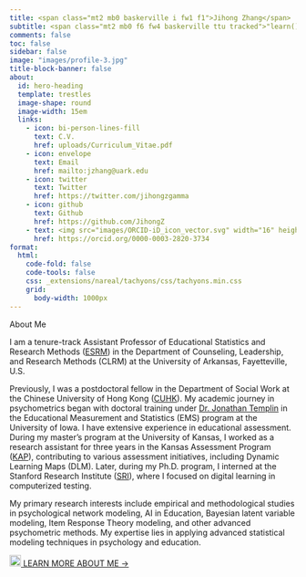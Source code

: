 ```yaml
---
title: <span class="mt2 mb0 baskerville i fw1 f1">Jihong Zhang</span>
subtitle: <span class="mt2 mb0 f6 fw4 baskerville ttu tracked">"learn() ➮ play()"</span>
comments: false
toc: false
sidebar: false
image: "images/profile-3.jpg"
title-block-banner: false
about:
  id: hero-heading
  template: trestles
  image-shape: round
  image-width: 15em
  links:
    - icon: bi-person-lines-fill
      text: C.V.
      href: uploads/Curriculum_Vitae.pdf
    - icon: envelope
      text: Email
      href: mailto:jzhang@uark.edu
    - icon: twitter
      text: Twitter
      href: https://twitter.com/jihongzgamma
    - icon: github
      text: Github
      href: https://github.com/JihongZ
    - text: <img src="images/ORCID-iD_icon_vector.svg" width="16" height="16" /> ORCID
      href: https://orcid.org/0000-0003-2820-3734
format:
  html:
    code-fold: false
    code-tools: false
    css: _extensions/nareal/tachyons/css/tachyons.min.css
    grid:
      body-width: 1000px
---
```


::: {#hero-heading .nice-paragraph}
[About Me]{.mt2 .mb0 .baskerville .i .fw6 .f4}

I am a tenure-track Assistant Professor of Educational Statistics and Research Methods ([ESRM](https://esrm.uark.edu/directory/uid/jzhang/name/Jihong+Zhang/)) in the Department of Counseling, Leadership, and Research Methods (CLRM) at the University of Arkansas, Fayetteville, U.S.

Previously, I was a postdoctoral fellow in the Department of Social Work at the Chinese University of Hong Kong ([CUHK](https://www.cuhk.edu.hk)). My academic journey in psychometrics began with doctoral training under [Dr. Jonathan Templin](https://jonathantemplin.com/) in the Educational Measurement and Statistics (EMS) program at the University of Iowa. I have extensive experience in educational assessment. During my master’s program at the University of Kansas, I worked as a research assistant for three years in the Kansas Assessment Program ([KAP](https://ksassessments.org)), contributing to various assessment initiatives, including Dynamic Learning Maps (DLM). Later, during my Ph.D. program, I interned at the Stanford Research Institute ([SRI](https://www.sri.com)), where I focused on digital learning in computerized testing.

My primary research interests include empirical and methodological studies in psychological network modeling, AI in Education, Bayesian latent variable modeling, Item Response Theory modeling, and other advanced psychometric methods. My expertise lies in applying advanced statistical modeling techniques in psychology and education.

[![](images/dog.png){width="20"} LEARN MORE ABOUT ME →](about.qmd)
:::

